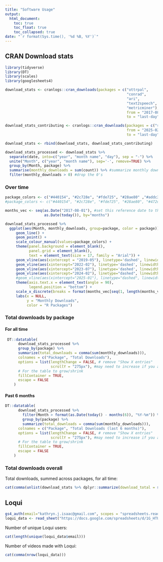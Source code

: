 ```yaml
---
title: "Software Usage"
output:
  html_document:
    toc: true
    toc_float: true
    toc_collapsed: true
date: "`r format(Sys.time(), '%d %B, %Y')`"
---
```




## CRAN Download stats

```r
library(tidyverse)
library(DT)
library(scales)
library(googlesheets4)
```

```r
download_stats <- cranlogs::cran_downloads(packages = c("ottrpal",
                                                        "conrad",
                                                        "ari",
                                                        "text2speech",
                                                        "metricminer"), #add more here within the parentheses
                                                        from = "2017-08-31", #first version of ari published on 2017-08-31
                                                        to = "last-day")
```

```r
download_stats_contributing <- cranlogs::cran_downloads(packages = c("spatialTIME"),
                                                        from = "2025-02-30", #date contribution was added to CRAN
                                                        to = "last-day")

download_stats <- rbind(download_stats, download_stats_contributing)
```

```r
download_stats_processed <- download_stats %>% 
  separate(date, into=c("year", "month name", "day"), sep = "-") %>%
  unite("Month", c("year", "month name"), sep='-', remove=TRUE) %>%  
  group_by(Month, package) %>%
  summarise(monthly_downloads = sum(count)) %>% #summarize monthly downloads by package
  filter(monthly_downloads > 0) #drop the 0's
```

<!--
... plotting: Note that the color order is alphabetical

Alphabetically the packages are
- ari (color is `#440154`)
- conrad (color is `#2c728e`)
- metricminer (color is `#fde725`)
- ottrpal (color is `#28ae80`)
- spatialTime (when added, we'll use `#472d7b`)
- text2speech (color is `#addc30`)

Colors are viridis and have been grabbing options from here: 
c("#fde725", "#addc30", "#5ec962", "#28ae80", "#21918c", "#2c728e", "#3b528b", "#472d7b", "#440154")
-->

### Over time

```r

package_colors <- c("#440154", "#2c728e", "#fde725", "#28ae80" ,"#addc30" )
#package_colors <- c("#440154", "#2c728e", "#fde725", "#28ae80", "#472d7b" ,"#addc30" ) #adds in spatialTime

months_vec <- seq(as.Date("2017-08-01"), #set this reference date to the first day of hte month to make this vector work (even though ari was added at the end of the month)
                  as.Date(today()), by="months")

download_stats_processed %>% 
  ggplot(aes(Month, monthly_downloads, group=package, color = package)) +
     geom_line() +
     geom_point() +
     scale_colour_manual(values=package_colors) +
     theme(panel.background = element_blank(),
           panel.grid = element_blank(),
           text = element_text(size = 17, family = "Arial")) +
     geom_vline(aes(xintercept = "2019-05"), linetype='dashed', linewidth = 1.5, color = '#addc30') + #text2speech published date
     geom_vline(aes(xintercept="2022-02"), linetype='dashed', linewidth = 1.5, color = '#28ae80') + #ottrpal published date
     geom_vline(aes(xintercept="2023-07"), linetype='dashed', linewidth = 1.5, color = '#2c728e') + #conrad published date
     geom_vline(aes(xintercept="2024-02"), linetype="dashed", linewidth = 1.5, color = '#fde725') + #metricminer published date
     #geom_vline(aes(xintercept="2025-01"), linetype="dashed", linewidth = 1.5, color="#472d7b") + #spatialTime published witwh contributions date
     theme(axis.text.x = element_text(angle = 90),
           legend.position = "bottom") + 
     scale_x_discrete(breaks = format(months_vec[seq(1, length(months_vec), 2)], "%Y-%m")) + #every other month
     labs(x = NULL,
          y = "Monthly Downloads",
          color = "R Packages")
```

### Total downloads by package {.tabset}

#### For all time

```r
 DT::datatable(
      download_stats_processed %>%
      group_by(package) %>%
      summarize(total_downloads = comma(sum(monthly_downloads))),
      colnames = c("Package", "Total Downloads"),
      options = list(lengthChange = FALSE, # remove "Show X entries"
                     scrollY = "275px"), #may need to increase if you add packages and don't want to scroll
      # For the table to grow/shrink
      fillContainer = TRUE,
      escape = FALSE
    )
```

#### Past 6 months

```r
DT::datatable(
      download_stats_processed %>%
        filter(Month > format(as.Date(today() - months(6)), "%Y-%m")) %>% #within 6 months
        group_by(package) %>%
        summarize(total_downloads = comma(sum(monthly_downloads))),
      colnames = c("Package", "Total Downloads (last 6 months)"),
      options = list(lengthChange = FALSE, # remove "Show X entries"
                     scrollY = "275px"), #may need to increase if you add packages and don't want to scroll
      # For the table to grow/shrink
      fillContainer = TRUE,
      escape = FALSE
    )
```

### Total downloads overall

Total downloads, summed across packages, for all time: 

```r
cat(comma(unlist(download_stats %>% dplyr::summarize(download_total = sum(count)), use.names = FALSE)))
```

## Loqui

<!--
Add the logo?
-->

```r
gs4_auth(email="kathryn.j.isaac@gmail.com", scopes = "spreadsheets.readonly")
loqui_data <- read_sheet("https://docs.google.com/spreadsheets/d/1G_HTU-bv2k5txExP8EH3ScUfGqtW1P3syThD84Z-g9k")
```

<!--
Currently data hasn't been and can't be added to this spreadsheet (as of July 2024)...Fixing the appending problem and investigating if we can estimate at least how many videos we don't have user data for
-->

Number of unique Loqui users:

```r
cat(length(unique(loqui_data$email)))
```

<!--
Do we want to look at email domains and see what institutions we may be able to extrapolate?
-->

Number of videos made with Loqui:

```r
cat(comma(nrow(loqui_data)))
```

<!--
Add average (or other stats...) duration of videos produced with Loqui?
-->
